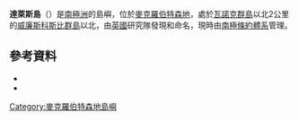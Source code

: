 {{Coord|67|11|S|59|44|E|source:GNIS|display=title}}

'''達萊斯島'''（{{lang-en|Dales Island}}）是[[南極洲|南極洲]]的島嶼，位於[[麥克羅伯特森地|麥克羅伯特森地]]，處於[[瓦諾克群島|瓦諾克群島]]以北2公里的[[威廉斯科斯比群島|威廉斯科斯比群島]]以北，由[[英國|英國]]研究隊發現和命名，現時由[[南極條約體系|南極條約體系]]管理。

==參考資料==
*{{cite gnis | type = antarid | id = 3461| name = Dales Island| accessdate = 2011-12-12}}
*{{usgs-gazetteer|id=3461}}

{{DEFAULTSORT:Dales Island}}
[[Category:麥克羅伯特森地島嶼|Category:麥克羅伯特森地島嶼]]


{{MacRobertsonLand-geo-stub}}